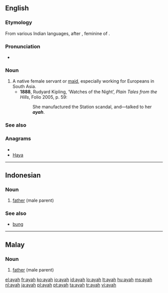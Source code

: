 ==English==

===Etymology===
From various Indian languages, after {{etyl|pt}} {{term|aia||nurse, governess}}, feminine of {{term|aio||tutor}}.

===Pronunciation===
* {{IPA|/aɪə/}}

===Noun===
{{en-noun}}

# A native female servant or [[maid]], especially working for Europeans in South Asia.
#* '''1888''', Rudyard Kipling, ‘Watches of the Night’, ''Plain Tales from the Hills'', Folio 2005, p. 59:
#*: She manufactured the Station scandal, and—talked to her '''''ayah'''''.

===See also===
{{Wikisource1911Enc Citation|Ayah}}

===Anagrams===
* {{alphagram|aahy}}
* [[Haya#English|Haya]]


----

==Indonesian==

===Noun===
{{infl|id|noun}}

# [[father]] (male parent)

===See also===
* [[bung]]

----

==Malay==

===Noun===
{{infl|ms|noun}}

# [[father]] (male parent)

{{tbot entry|Malay|father|2008|May|ms}}

[[el:ayah]]
[[fr:ayah]]
[[ko:ayah]]
[[io:ayah]]
[[id:ayah]]
[[lo:ayah]]
[[lt:ayah]]
[[hu:ayah]]
[[ms:ayah]]
[[nl:ayah]]
[[ja:ayah]]
[[pl:ayah]]
[[pt:ayah]]
[[ta:ayah]]
[[tr:ayah]]
[[vi:ayah]]